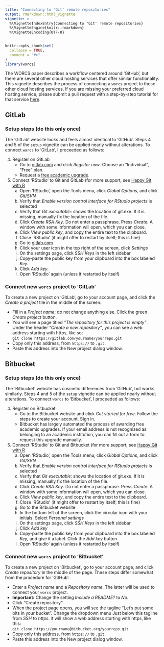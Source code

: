 ---
title: "Connecting to 'Git' remote repositories"
output: rmarkdown::html_vignette
vignette: >
  %\VignetteIndexEntry{Connecting to 'Git' remote repositories}
  %\VignetteEngine{knitr::rmarkdown}
  %\VignetteEncoding{UTF-8}
---

```{r, include = FALSE}
knitr::opts_chunk$set(
  collapse = TRUE,
  comment = "#>"
)
library(worcs)
```

The WORCS paper describes a workflow centered around 'GitHub', but there are several other cloud hosting services that offer similar functionality. This vignette describes the process of connecting a `worcs` project to these other cloud hosting services. If you are missing your preferred cloud hosting service, please submit a pull request with a step-by-step tutorial for that service [here](https://github.com/cjvanlissa/worcs/pulls).

## GitLab

### Setup steps (do this only once)

The 'GitLab' website looks and feels almost identical to 'GitHub'. Steps 4 and 5 of the `setup` vignette can be applied nearly without alterations. To connect `worcs` to 'GitLab', I proceeded as follows:

4. Register on GitLab
    + Go to [gitlab.com](https://about.gitlab.com/) and click *Register now*. Choose an "Individual", "Free" plan.
    + Request a [free academic upgrade](https://about.gitlab.com/solutions/education/). 
5. Connect 'RStudio' to Git and GitLab (for more support, see [Happy Git with R](https://happygitwithr.com/)
    a. Open 'RStudio', open the Tools menu, click *Global Options*, and click *Git/SVN*
    b. Verify that *Enable version control interface for RStudio projects* is selected
    c. Verify that *Git executable:* shows the location of git.exe. If it is missing, manually fix the location of the file.
    d. Click *Create RSA Key*. Do not enter a passphrase. Press *Create*. A window with some information will open, which you can close.
    e. Click *View public key*, and copy the entire text to the clipboard.
    f. Close 'RStudio' (it might offer to restart by itself; this is fine)
    g. Go to [gitlab.com](https://about.gitlab.com/) 
    h. Click your user icon in the top right of the screen, click *Settings*
    i. On the settings page, click *SSH Keys* in the left sidebar
    j. Copy-paste the public key from your clipboard into the box labeled *Key*.
    k. Click *Add key*.
    l. Open 'RStudio' again (unless it restarted by itself)

### Connect new `worcs` project to 'GitLab'

To create a new project on 'GitLab', go to your account page, and click the *Create a project* tile in the middle of the screen.

* Fill in a *Project name*; do not change anything else. Click the green *Create project* button.
* You will see a page titled *"The repository for this project is empty"*. Under the header *"Create a new repository"*, you can see a web address starting with https, like so:  
    `git clone https://gitlab.com/yourname/yourrepo.git`
* Copy only this address, from `https://` to `.git`.
* Paste this address into the New project dialog window.

## Bitbucket

### Setup steps (do this only once)

The 'Bitbucket' website has cosmetic differences from 'GitHub', but works similarly. Steps 4 and 5 of the `setup` vignette can be applied nearly without alterations. To connect `worcs` to 'Bitbucket', I proceeded as follows:

4. Register on Bitbucket
    + Go to the Bitbucket website and click *Get started for free*. Follow the steps to create your account. Sign in.
    + Bitbucket has largely automated the process of awarding free academic upgrades. If your email address is not recognized as belonging to an academic institution, you can fill out a form to request this upgrade manually. 
5. Connect 'RStudio' to Git and Bitbucket (for more support, see [Happy Git with R](https://happygitwithr.com/)
    a. Open 'RStudio', open the Tools menu, click *Global Options*, and click *Git/SVN*
    b. Verify that *Enable version control interface for RStudio projects* is selected
    c. Verify that *Git executable:* shows the location of git.exe. If it is missing, manually fix the location of the file.
    d. Click *Create RSA Key*. Do not enter a passphrase. Press *Create*. A window with some information will open, which you can close.
    e. Click *View public key*, and copy the entire text to the clipboard.
    f. Close 'RStudio' (it might offer to restart by itself; this is fine)
    g. Go to the Bitbucket website 
    h. In the bottom left of the screen, click the circular icon with your initials. Select *Personal settings*
    i. On the settings page, click *SSH Keys* in the left sidebar
    j. Click *Add key*
    k. Copy-paste the public key from your clipboard into the box labeled *Key*, and give it a label. Click the *Add key* button.
    l. Open 'RStudio' again (unless it restarted by itself)

### Connect new `worcs` project to 'Bitbucket'

To create a new project on 'Bitbucket', go to your account page, and click *Create repository* in the middle of the page. These steps differ somewhat from the procedure for 'GitHub':

* Enter a *Project name* and a *Repository name*. The latter will be used to connect your `worcs` project.
* __Important:__ Change the setting *Include a README?* to *No*.
* Click "Create repository"
* When the project page opens, you will see the tagline "Let's put some bits in your bucket". Change the dropdown menu Just below this tagline from *SSH* to *https*. It will show a web address starting with https, like this:  
    `git clone https://yourname@bitbucket.org/yourrepo.git`
* Copy only this address, from `https://` to `.git`.
* Paste this address into the New project dialog window.
